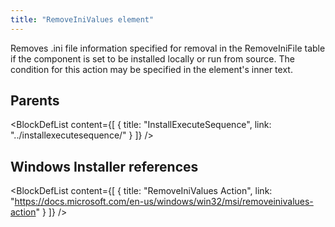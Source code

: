 ```yaml
---
title: "RemoveIniValues element"
---
```



Removes .ini file information specified for removal in the RemoveIniFile table if the component is set to be installed locally or run from source. The condition for this action may be specified in the element's inner text.


## Parents

<BlockDefList content={[
    {
      title: "InstallExecuteSequence",
      link: "../installexecutesequence/"
    }
  ]}
/>

## Windows Installer references

<BlockDefList content={[
    {
      title: "RemoveIniValues Action",
      link: "https://docs.microsoft.com/en-us/windows/win32/msi/removeinivalues-action"
    }
  ]}
/>
